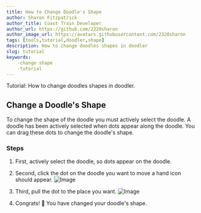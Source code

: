 ```yaml
---
title: How to Change Doodle's Shape
author: Sharon Fitzpatrick
author_title: Coast Train Developer
author_url: https://github.com/2320sharon
author_image_url: https://avatars.githubusercontent.com/2320sharon
tags: [tools,tutorial,doodler,shape]
description: How to change doodles shapes in doodler
slug: tutorial
keywords: 
    -change shape
    -tutorial
---
```

Tutorial: How to change doodles shapes in doodler.

<!--truncate-->
## Change a Doodle's Shape
To change the shape of the doodle you must actively select the doodle. A doodle has been actively selected when dots appear along the doodle. You can drag these dots to change the doodle's shape.

### Steps

1. First, actively select the doodle, so dots appear on the doodle.

2. Second, click the dot on the doodle you want to  move a hand icon should appear.
    ![Image](/img/blog/hand_icon_ps.jpg)
3. Third, pull the dot to the place you want.
    ![Image](/img/blog/stretched.jpg)
4. Congrats! :tada: You have  changed your doodle's shape. 




